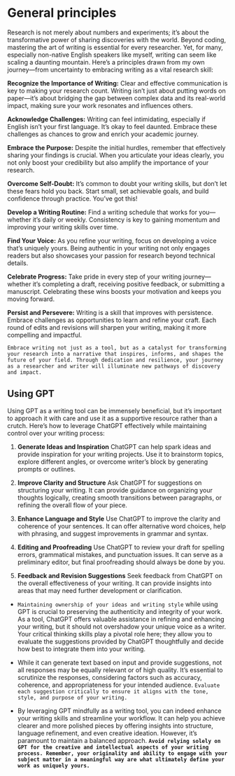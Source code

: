 # General principles {.unnumbered}

Research is not merely about numbers and experiments; it's about the transformative power of sharing discoveries with the world. Beyond coding, mastering the art of writing is essential for every researcher. Yet, for many, especially non-native English speakers like myself, writing can seem like scaling a daunting mountain. Here’s a principles drawn from my own journey—from uncertainty to embracing writing as a vital research skill:

**Recognize the Importance of Writing:** Clear and effective communication is key to making your research count. Writing isn't just about putting words on paper—it's about bridging the gap between complex data and its real-world impact, making sure your work resonates and influences others.

**Acknowledge Challenges:** Writing can feel intimidating, especially if English isn’t your first language. It's okay to feel daunted. Embrace these challenges as chances to grow and enrich your academic journey.

**Embrace the Purpose:** Despite the initial hurdles, remember that effectively sharing your findings is crucial. When you articulate your ideas clearly, you not only boost your credibility but also amplify the importance of your research.

**Overcome Self-Doubt:** It’s common to doubt your writing skills, but don’t let these fears hold you back. Start small, set achievable goals, and build confidence through practice. You’ve got this!

**Develop a Writing Routine:** Find a writing schedule that works for you—whether it’s daily or weekly. Consistency is key to gaining momentum and improving your writing skills over time.

**Find Your Voice:** As you refine your writing, focus on developing a voice that's uniquely yours. Being authentic in your writing not only engages readers but also showcases your passion for research beyond technical details.

**Celebrate Progress:** Take pride in every step of your writing journey—whether it’s completing a draft, receiving positive feedback, or submitting a manuscript. Celebrating these wins boosts your motivation and keeps you moving forward.

**Persist and Persevere:** Writing is a skill that improves with persistence. Embrace challenges as opportunities to learn and refine your craft. Each round of edits and revisions will sharpen your writing, making it more compelling and impactful.

`Embrace writing not just as a tool, but as a catalyst for transforming your research into a narrative that inspires, informs, and shapes the future of your field. Through dedication and resilience, your journey as a researcher and writer will illuminate new pathways of discovery and impact.`

## Using GPT

Using GPT as a writing tool can be immensely beneficial, but it's important to approach it with care and use it as a supportive resource rather than a crutch. Here’s how to leverage ChatGPT effectively while maintaining control over your writing process:

1. **Generate Ideas and Inspiration** ChatGPT can help spark ideas and provide inspiration for your writing projects. Use it to brainstorm topics, explore different angles, or overcome writer’s block by generating prompts or outlines.

2. **Improve Clarity and Structure** Ask ChatGPT for suggestions on structuring your writing. It can provide guidance on organizing your thoughts logically, creating smooth transitions between paragraphs, or refining the overall flow of your piece.

3. **Enhance Language and Style** Use ChatGPT to improve the clarity and coherence of your sentences. It can offer alternative word choices, help with phrasing, and suggest improvements in grammar and syntax.

4. **Editing and Proofreading** Use ChatGPT to review your draft for spelling errors, grammatical mistakes, and punctuation issues. It can serve as a preliminary editor, but final proofreading should always be done by you.

5. **Feedback and Revision Suggestions** Seek feedback from ChatGPT on the overall effectiveness of your writing. It can provide insights into areas that may need further development or clarification.

::: {.callout-important}
- `Maintaining ownership of your ideas and writing style` while using GPT is crucial to preserving the authenticity and integrity of your work. As a tool, ChatGPT offers valuable assistance in refining and enhancing your writing, but it should not overshadow your unique voice as a writer. Your critical thinking skills play a pivotal role here; they allow you to evaluate the suggestions provided by ChatGPT thoughtfully and decide how best to integrate them into your writing.

- While it can generate text based on input and provide suggestions, not all responses may be equally relevant or of high quality. It's essential to scrutinize the responses, considering factors such as accuracy, coherence, and appropriateness for your intended audience. `Evaluate each suggestion critically to ensure it aligns with the tone, style, and purpose of your writing.`

- By leveraging GPT mindfully as a writing tool, you can indeed enhance your writing skills and streamline your workflow. It can help you achieve clearer and more polished pieces by offering insights into structure, language refinement, and even creative ideation. However, it's paramount to maintain a balanced approach. **`Avoid relying solely on GPT for the creative and intellectual aspects of your writing process. Remember, your originality and ability to engage with your subject matter in a meaningful way are what ultimately define your work as uniquely yours.`**
:::

